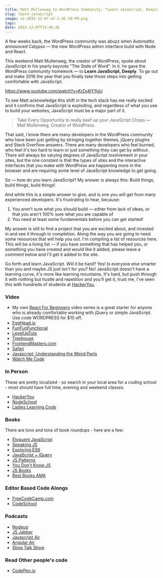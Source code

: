 ```yaml
---
title: Matt Mullenweg to WordPress Community: “Learn JavaScript, Deeply”. Here are some resources for doing that.
slug: learn-javascript
image: ss-2015-12-07-at-2.45.50-PM.png
tags: 
date: 2015-12-07T14:48:26
---
```


A few weeks back, the WordPress community was abuzz when Automattic announced Calypso — the new WordPress admin interface build with Node and React.

This weekend Matt Mullenweg, the creator of WordPress, spoke about JavaScript in his yearly keynote "The State of Word". In it, he gave the WordPress community homework — to <strong>Learn JavaScript, Deeply</strong>. To go out and make 2016 the year that you finally take those steps into getting comfortable with JavaScript.

https://www.youtube.com/watch?v=KrZx4IY1IgU

To see Matt acknowledge this shift in the tech stack has me really excited and it confirms that JavaScript is exploding, and regardless of what you use to build your websites, JavaScript must be a major part of it.

<blockquote>
  Take Every Opportunity to really beef up your JavaScript Chops — Mall Mullenweg, Creator of WordPress
</blockquote>

That said, I know there are many developers in the WordPress community who have been just getting by stringing together themes, jQuery plugins and Stack Overflow answers. There are many developers who feel burned, who feel it's too hard to learn or just something they can get by without. There will always be varying degrees of JavaScript involvement in your sites, but the one constant is that the types of sites and the interactive interfaces that you make with WordPress are happening more in the browser and are requiring some level of JavaScript knowledge to get going.

So — how do you learn JavaScript? My answer is always this: Build things, build things, build things!

And while this is a simple answer to give, and is one you will get from many experienced developers. It's frustrating to hear, because:

<ol>
<li>You aren't sure what you should build — either from lack of ideas, or that you aren't 100% sure what you are capable of</li>
<li>You need at least some fundamentals before you can get started!</li>
</ol>

My answer is still to find a project that you are excited about, and invested in and see it through to completion. Along the way you are going to need some resources that will help you out. I'm compiling a list of resources here. This will be a living list — if you have something that has helped you, or something you have created and would like it added, please leave a comment below and I'll get it added to the site.

Go forth and learn JavaScript. Will it be hard? Yes! Is everyone else smarter than you and maybe JS just isn't for you? No! JavaScript doesn't have a learning curve, it's more like learning mountains. It's hard, but push through it with nothing but hustle and repetition and you'll get it, trust me, I've seen this with hundreds of students at <a href="http://HackerYou.com">HackerYou</a>.

<h3>Video</h3>

<ul>
<li>My own <a href="https://ReactForBeginners.com">React For Beginners</a> video series is a great starter for anyone who is already comfortable working with jQuery or simple JavaScript. Use code WORDPRESS for $10 off. </li>
<li><a href="http://egghead.io">EggHead.io</a></li>
<li><a href="https://www.youtube.com/channel/UCO1cgjhGzsSYb1rsB4bFe4Q">FunFunFunctional</a></li>
<li><a href="https://www.youtube.com/user/LevelUpTuts">LevelUpTuts</a></li>
<li><a href="http://teamtreehouse.com">Treehouse</a></li>
<li><a href="http://FrontendMasters.com">FrontendMasters.com</a></li>
<li><a href="https://www.safaribooksonline.com/">Safari</a></li>
<li><a href="https://www.youtube.com/watch?v=Bv_5Zv5c-Ts">Javascript: Understanding the Weird Parts</a></li>
<li><a href="https://sub.watchmecode.net/">Watch Me Code</a></li>
</ul>

<h3>In Person</h3>

These are pretty localized - so search in your local area for a coding school - most should have full time, evening and weekend classes.

<ul>
<li><a href="http://HackerYou.com">HackerYou</a></li>
<li><a href="http://nodeschool.io/chapters.html">NodeSchool</a> </li>
<li><a href="http://LadiesLearningCode.com">Ladies Learning Code</a></li>
</ul>

<h3>Books</h3>

There are tons and tons of book roundups - here are a few:

<ul>
<li><a href="http://eloquentjavascript.net/">Eloquent JavaScript</a></li>
<li><a href="http://speakingjs.com/">Speaking JS</a></li>
<li><a href="http://exploringjs.com/">Exploring ES6</a></li>
<li><a href="http://www.javascriptbook.com/">JavaScript + jQuery</a></li>
<li><a href="http://addyosmani.com/resources/essentialjsdesignpatterns/book/">JS Patterns</a></li>
<li><a href="https://github.com/getify/You-Dont-Know-JS/blob/master/README.md#you-dont-know-js-book-series">You Don't Know JS</a></li>
<li><a href="http://jsbooks.revolunet.com/">JS Books</a></li>
<li><a href="https://github.com/wesbos/ama/issues/61">Best Books AMA</a></li>
</ul>

<h3>Editor Based Code Alongs</h3>

<ul>
<li><a href="http://freecodecamp.com">FreeCodeCamp.com</a></li>
<li><a href="http://CodeSchool.com">CodeSchool</a></li>
</ul>

<h3>Podcasts</h3>

<ul>
<li><a href="http://nodeup.com/">Nodeup</a></li>
<li><a href="https://devchat.tv/js-jabber/">JS Jabber</a></li>
<li><a href="http://javascriptair.com/">Javascript Air</a></li>
<li><a href="https://angularair.com/">Angular Air</a></li>
<li><a href="http://shoptalkshow.com/">Shop Talk Show</a></li>
</ul>

<h3>Read Other people's code</h3>

<ul>
<li><a href="http://Codepen.io">CodePen.io</a></li>
</ul>
